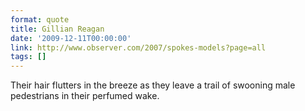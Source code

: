 ```yaml
---
format: quote
title: Gillian Reagan
date: '2009-12-11T00:00:00'
link: http://www.observer.com/2007/spokes-models?page=all
tags: []
---
```




Their hair flutters in the breeze as they leave a trail of swooning male pedestrians in their perfumed wake.